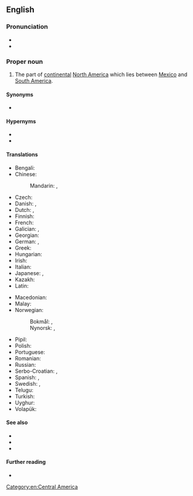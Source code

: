==English==

===Pronunciation===
* {{IPA|en|/ˌsɛntɹəl əˈmɛɹɪkə/}}
* {{audio|en|LL-Q1860 (eng)-Vealhurl-Central America.wav |Audio (UK)}}

===Proper noun===
{{en-proper noun|head=[[central|Central]] [[America]]}}

# {{senseid|en|Q27611}}The part of [[continental]] [[North America]] which lies between [[Mexico]] and [[South America]].

====Synonyms====
* {{l|en|Mesoamerica}}

====Hypernyms====
* {{l|en|Middle America}}
* {{l|en|North America}}

====Translations====
{{trans-top|id=Q27611|part of North America}}
* Bengali: {{t|bn|মধ্য মার্কিন|tr=môddhô markin}}
* Chinese:
*: Mandarin: {{t+|cmn|中美洲|tr=[[Zhōngměizhōu]]|sc=Hani}}, {{qualifier|abbreviation}} {{t+|cmn|中美|tr=[[Zhōngměi]]|sc=Hani}}
* Czech: {{t+|cs|Střední Amerika|f}}
* Danish: {{t|da|Centralamerika}}, {{t+|da|Mellemamerika}}
* Dutch: {{t+|nl|Midden-Amerika}}, {{t+|nl|Centraal-Amerika}}
* Finnish: {{t+|fi|Keski-Amerikka}}
* French: {{t+|fr|Amérique centrale|f}}
* Galician: {{t+|gl|América Central}}, {{t+|gl|Centroamérica}}
* Georgian: {{t|ka|ცენტრალური ამერიკა}}
* German: {{t+|de|Mittelamerika|n}}, {{t+|de|Zentralamerika|n}}
* Greek: {{t+|el|Κεντρική Αμερική|f}}
* Hungarian: {{t+|hu|Közép-Amerika}}
* Irish: {{t|ga|Meiriceá Láir|m}}
* Italian: {{t|it|America centrale|f}}
* Japanese: {{t+|ja|中央アメリカ|tr=ちゅうおうアメリカ, Chūō Amerika|sc=Jpan}}, {{t+|ja|中米|tr=ちゅうべい, Chūbei|sc=Jpan}}
* Kazakh: {{t|kk|Орталық Америка}}
* Latin: {{t|la|America Centralis}}
{{trans-mid}}
* Macedonian: {{t|mk|Средна Америка|f}}
* Malay: {{t|ms|Amerika Tengah}}
* Norwegian:
*: Bokmål: {{t|nb|Mellom-Amerika}}, {{t|nb|Sentral-Amerika}}
*: Nynorsk: {{t|nn|Mellom-Amerika}}, {{t|nn|Sentral-Amerika}}
* Pipil: {{t|ppl|Shiktal}}
* Polish: {{t|pl|Ameryka Centralna|f}}
* Portuguese: {{t+|pt|América Central|f}}
* Romanian: {{t|ro|America Centrală|f}}
* Russian: {{t+|ru|Центра́льная Аме́рика|f}}
* Serbo-Croatian: {{t|sh|Središnja Amerika}}, {{t+|sh|Srednja Amerika}}
* Spanish: {{t+|es|América Central}}, {{t+|es|Centroamérica}}
* Swedish: {{t+|sv|Centralamerika|n}}, {{t|sv|Mellanamerika}}
* Telugu: {{t|te|మధ్య అమెరికా}}
* Turkish: {{t+|tr|Orta Amerika}}
* Uyghur: {{t|ug|ئوتتۇرا ئامېرىكا}}
* Volapük: {{t+|vo|Zänoda-Merop}}
{{trans-bottom}}

====See also====
* {{list:continents/en}}
* {{list:countries of Central America/en}}{{topics|en|Countries in Central America}}
* {{l|en|Latin America}}

====Further reading====
* {{pedialite}}

[[Category:en:Central America]]